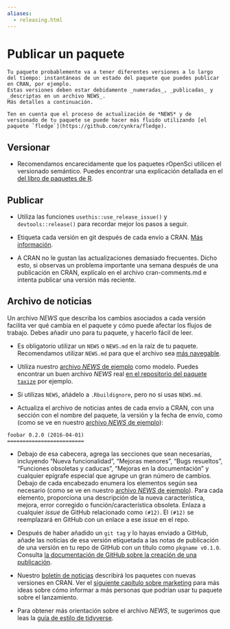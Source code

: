 ```yaml
---
aliases:
  - releasing.html
---
```


# Publicar un paquete  {#releasing}

```block
Tu paquete probablemente va a tener diferentes versiones a lo largo del tiempo: instantáneas de un estado del paquete que puedes publicar en CRAN, por ejemplo. 
Estas versiones deben estar debidamente _numeradas_, _publicadas_ y _descriptas en un archivo NEWS_.
Más detalles a continuación.

Ten en cuenta que el proceso de actualización de *NEWS* y de versionado de tu paquete se puede hacer más fluido utilizando [el paquete `fledge`](https://github.com/cynkra/fledge).
```

## Versionar {#versioning}

- Recomendamos encarecidamente que los paquetes rOpenSci utilicen el versionado semántico. Puedes encontrar una explicación detallada en el [del libro de paquetes de R](https://r-pkgs.org/lifecycle.html).

## Publicar {#releasing}

- Utiliza las funciones `usethis::use_release_issue()` y `devtools::release()` para recordar mejor los pasos a seguir.

- Etiqueta cada versión en git después de cada envío a CRAN.
  [Más información](https://help.github.com/articles/creating-releases/).

- A CRAN no le gustan las actualizaciones demasiado frecuentes.
  Dicho esto, si observas un problema importante una semana después de una publicación en CRAN, explícalo en el archivo cran-comments.md e intenta publicar una versión más reciente.

## Archivo de noticias  {#news}

Un archivo *NEWS* que describa los cambios asociados a cada versión facilita ver qué cambia en el paquete y cómo puede afectar los flujos de trabajo.
Debes añadir uno para tu paquete, y hacerlo fácil de leer.

- Es obligatorio utilizar un `NEWS` o `NEWS.md` en la raíz de tu paquete.
  Recomendamos utilizar `NEWS.md` para que el archivo sea [más navegable](https://happygitwithr.com/workflows-browsability.html).

- Utiliza nuestro [archivo *NEWS* de ejemplo](#newstemplate) como modelo.
  Puedes encontrar un buen archivo *NEWS* real [en el repositorio del paquete `taxize`](https://github.com/ropensci/taxize/blob/master/NEWS.md) por ejemplo.

- Si utilizas `NEWS`, añádelo a `.Rbuildignore`, pero no si usas `NEWS.md`.

- Actualiza el archivo de noticias antes de cada envío a CRAN, con una sección con el nombre del paquete, la versión y la fecha de envío, como (como se ve en nuestro [archivo *NEWS* de ejemplo](#newstemplate)):

```
foobar 0.2.0 (2016-04-01)
=========================
```

- Debajo de esa cabecera, agrega las secciones que sean necesarias, incluyendo "Nueva funcionalidad", "Mejoras menores", "Bugs resueltos", "Funciones obsoletas y caducas", "Mejoras en la documentación" y cualquier epígrafe especial que agrupe un gran número de cambios.
  Debajo de cada encabezado enumera los elementos según sea necesario (como se ve en nuestro [archivo *NEWS* de ejemplo](#newstemplate)).
  Para cada elemento, proporciona una descripción de la nueva característica, mejora, error corregido o función/característica obsoleta.
  Enlaza a cualquier *issue* de GitHub relacionado como `(#12)`.
  El `(#12)` se reemplazará en GitHub con un enlace a ese *issue* en el repo.

- Después de haber añadido un `git tag` y lo hayas enviado a GitHub, añade las noticias de esa versión etiquetada a las notas de publicación de una versión en tu repo de GitHub con un título como `pkgname v0.1.0`.
  Consulta [la documentación de GitHub sobre la creación de una publicación](https://help.github.com/articles/creating-releases/).

- Nuestro [boletín de noticias](https://news.ropensci.org/) describirá los paquetes con nuevas versiones en CRAN.
  Ver el [siguiente capítulo sobre marketing](#marketing) para más ideas sobre cómo informar a más personas que podrían usar tu paquete sobre el lanzamiento.

- Para obtener más orientación sobre el archivo *NEWS*, te sugerimos que leas la [guía de estilo de tidyverse](https://style.tidyverse.org/news.html).


